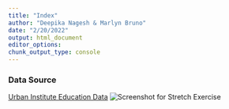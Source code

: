 ```yaml
---
title: "Index"
author: "Deepika Nagesh & Marlyn Bruno"
date: "2/20/2022"
output: html_document
editor_options: 
chunk_output_type: console
---
```

### Data Source
[Urban Institute Education Data]("https://educationdata.urban.org/data-explorer/explorer")
![Screenshot for Stretch Exercise](Screen Shot 2022-02-23 at 16.46.51.png)
